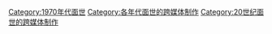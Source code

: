 [[Category:1970年代面世|Category:1970年代面世]]
[[Category:各年代面世的跨媒体制作|Category:各年代面世的跨媒体制作]]
[[Category:20世纪面世的跨媒体制作|Category:20世纪面世的跨媒体制作]]